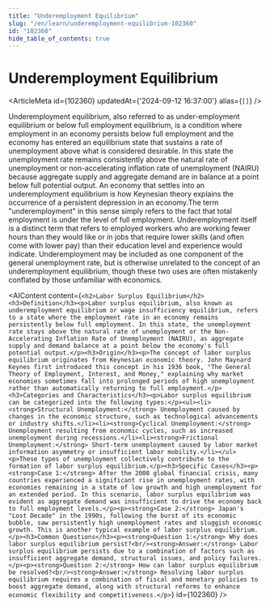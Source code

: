 ```yaml
---
title: "Underemployment Equilibrium"
slug: "/en/learn/underemployment-equilibrium-102360"
id: "102360"
hide_table_of_contents: true
---
```



# Underemployment Equilibrium

<ArticleMeta id={102360} updatedAt={'2024-09-12 16:37:00'} alias={`[]`} />
<div className='border-solid border-b border-t-0 my-4 border-[var(--ifm-color-gray-300)]' />

Underemployment equilibrium, also referred to as under-employment equilibrium or below full employment equilibrium, is a condition where employment in an economy persists below full employment and the economy has entered an equilibrium state that sustains a rate of unemployment above what is considered desirable. In this state the unemployment rate remains consistently above the natural rate of unemployment or non-accelerating inflation rate of unemployment (NAIRU) because aggregate supply and aggregate demand are in balance at a point below full potential output. An economy that settles into an underemployment equilibrium is how Keynesian theory explains the occurrence of a persistent depression in an economy.The term "underemployment" in this sense simply refers to the fact that total employment is under the level of full employment. Underemployment itself is a distinct term that refers to employed workers who are working fewer hours than they would like or in jobs that require lower skills (and often come with lower pay) than their education level and experience would indicate. Underemployment may be included as one component of the general unemployment rate, but is otherwise unrelated to the concept of an underemployment equilibrium, though these two uses are often mistakenly conflated by those unfamiliar with economics.

<AIContent content={`<h2>Labor Surplus Equilibrium</h2><h3>Definition</h3><p>Labor surplus equilibrium, also known as underemployment equilibrium or wage insufficiency equilibrium, refers to a state where the employment rate in an economy remains persistently below full employment. In this state, the unemployment rate stays above the natural rate of unemployment or the Non-Accelerating Inflation Rate of Unemployment (NAIRU), as aggregate supply and demand balance at a point below the economy's full potential output.</p><h3>Origin</h3><p>The concept of labor surplus equilibrium originates from Keynesian economic theory. John Maynard Keynes first introduced this concept in his 1936 book, "The General Theory of Employment, Interest, and Money," explaining why market economies sometimes fall into prolonged periods of high unemployment rather than automatically returning to full employment.</p><h3>Categories and Characteristics</h3><p>Labor surplus equilibrium can be categorized into the following types:</p><ul><li><strong>Structural Unemployment:</strong> Unemployment caused by changes in the economic structure, such as technological advancements or industry shifts.</li><li><strong>Cyclical Unemployment:</strong> Unemployment resulting from economic cycles, such as increased unemployment during recessions.</li><li><strong>Frictional Unemployment:</strong> Short-term unemployment caused by labor market information asymmetry or insufficient labor mobility.</li></ul><p>These types of unemployment collectively contribute to the formation of labor surplus equilibrium.</p><h3>Specific Cases</h3><p><strong>Case 1:</strong> After the 2008 global financial crisis, many countries experienced a significant rise in unemployment rates, with economies remaining in a state of low growth and high unemployment for an extended period. In this scenario, labor surplus equilibrium was evident as aggregate demand was insufficient to drive the economy back to full employment levels.</p><p><strong>Case 2:</strong> Japan's "Lost Decade" in the 1990s, following the burst of its economic bubble, saw persistently high unemployment rates and sluggish economic growth. This is another typical example of labor surplus equilibrium.</p><h3>Common Questions</h3><p><strong>Question 1:</strong> Why does labor surplus equilibrium persist?<br/><strong>Answer:</strong> Labor surplus equilibrium persists due to a combination of factors such as insufficient aggregate demand, structural issues, and policy failures.</p><p><strong>Question 2:</strong> How can labor surplus equilibrium be resolved?<br/><strong>Answer:</strong> Resolving labor surplus equilibrium requires a combination of fiscal and monetary policies to boost aggregate demand, along with structural reforms to enhance economic flexibility and competitiveness.</p>`} id={102360} />

